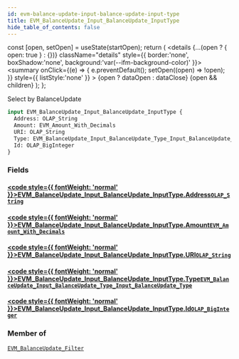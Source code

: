 ```yaml
---
id: evm-balance-update-input-balance-update-input-type
title: EVM_BalanceUpdate_Input_BalanceUpdate_InputType
hide_table_of_contents: false
---
```







  const [open, setOpen] = useState(startOpen);
  return (
    <details {...(open ? { open: true } : {})} className="details" style={{ border:'none', boxShadow:'none', background:'var(--ifm-background-color)' }}>
      <summary
        onClick={(e) => {
          e.preventDefault();
          setOpen((open) => !open);
        }}
        style={{ listStyle:'none' }}
      >
      {open ? dataOpen : dataClose}
      </summary>
      {open && children}
    </details>
  );
};








Select by BalanceUpdate


```graphql
input EVM_BalanceUpdate_Input_BalanceUpdate_InputType {
  Address: OLAP_String
  Amount: EVM_Amount_With_Decimals
  URI: OLAP_String
  Type: EVM_BalanceUpdate_Input_BalanceUpdate_Type_Input_BalanceUpdate_Type
  Id: OLAP_BigInteger
}
```




### Fields

#### [<code style={{ fontWeight: 'normal' }}>EVM_BalanceUpdate_Input_BalanceUpdate_InputType.<b>Address</b></code>](#)<Bullet />[`OLAP_String`](/docs/graphql-reference/inputs/olap-string) <Badge class="badge badge--secondary" text="input"/> 
> 
> 
> 
> 

#### [<code style={{ fontWeight: 'normal' }}>EVM_BalanceUpdate_Input_BalanceUpdate_InputType.<b>Amount</b></code>](#)<Bullet />[`EVM_Amount_With_Decimals`](/docs/graphql-reference/inputs/evm-amount-with-decimals) <Badge class="badge badge--secondary" text="input"/> 
> 
> 
> 
> 

#### [<code style={{ fontWeight: 'normal' }}>EVM_BalanceUpdate_Input_BalanceUpdate_InputType.<b>URI</b></code>](#)<Bullet />[`OLAP_String`](/docs/graphql-reference/inputs/olap-string) <Badge class="badge badge--secondary" text="input"/> 
> 
> 
> 
> 

#### [<code style={{ fontWeight: 'normal' }}>EVM_BalanceUpdate_Input_BalanceUpdate_InputType.<b>Type</b></code>](#)<Bullet />[`EVM_BalanceUpdate_Input_BalanceUpdate_Type_Input_BalanceUpdate_Type`](/docs/graphql-reference/inputs/evm-balance-update-input-balance-update-type-input-balance-update-type) <Badge class="badge badge--secondary" text="input"/> 
> 
> 
> 
> 

#### [<code style={{ fontWeight: 'normal' }}>EVM_BalanceUpdate_Input_BalanceUpdate_InputType.<b>Id</b></code>](#)<Bullet />[`OLAP_BigInteger`](/docs/graphql-reference/inputs/olap-big-integer) <Badge class="badge badge--secondary" text="input"/> 
> 
> 
> 
> 



### Member of

[`EVM_BalanceUpdate_Filter`](/docs/graphql-reference/inputs/evm-balance-update-filter)  <Badge class="badge badge--secondary" text="input"/>

